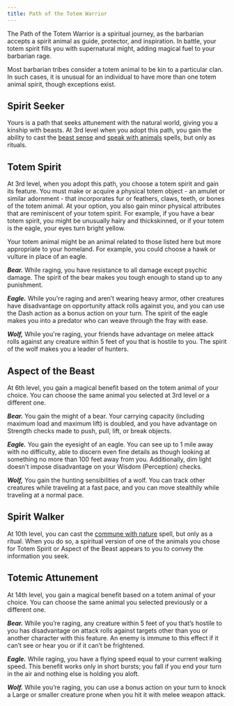 ```yaml
---
title: Path of the Totem Warrior
---
```


The Path of the Totem Warrior is a spiritual journey, as the barbarian accepts a spirit animal as guide, protector, and inspiration. In battle, your totem spirit fills you with supernatural might, adding magical fuel to your barbarian rage.

Most barbarian tribes consider a totem animal to be kin to a particular clan. In such cases, it is unusual for an individual to have more than one totem animal spirit, though exceptions exist.

## Spirit Seeker

Yours is a path that seeks attunement with the natural world, giving you a kinship with beasts. At 3rd level when you adopt this path, you gain the ability to cast the [beast sense](_/kompendium/dnd5/spells?name=beast+sense) and [speak with animals](_/kompendium/dnd5/spells?name=speak+with+animals) spells, but only as rituals.

## Totem Spirit

At 3rd level, when you adopt this path, you choose a totem spirit and gain its feature. You must make or acquire a physical totem object - an amulet or similar adornment - that incorporates fur or feathers, claws, teeth, or bones of the totem animal. At your option, you also gain minor physical attributes that are reminiscent of your totem spirit. For example, if you have a bear totem spirit, you might be unusually hairy and thickskinned, or if your totem is the eagle, your eyes turn bright yellow.

Your totem animal might be an animal related to those listed here but more appropriate to your homeland. For example, you could choose a hawk or vulture in place of an eagle.

**_Bear._** While raging, you have resistance to all damage except psychic damage. The spirit of the bear makes you tough enough to stand up to any punishment.

**_Eagle._** While you're raging and aren’t wearing heavy armor, other creatures have disadvantage on opportunity attack rolls against you, and you can use the Dash action as a bonus action on your turn. The spirit of the eagle makes you into a predator who can weave through the fray with ease.

**_Wolf,_** While you're raging, your friends have advantage on melee attack rolls against any creature within 5 feet of you that is hostile to you. The spirit of the wolf makes you a leader of hunters.

## Aspect of the Beast

At 6th level, you gain a magical benefit based on the totem animal of your choice. You can choose the same animal you selected at 3rd level or a different one.

**_Bear._** You gain the might of a bear. Your carrying capacity (including maximum load and maximum lift) is doubled, and you have advantage on Strength checks made to push, pull, lift, or break objects.

**_Eagle._** You gain the eyesight of an eagle. You can see up to 1 mile away with no difficulty, able to discern even fine details as though looking at something no more than 100 feet away from you. Additionally, dim light doesn't impose disadvantage on your Wisdom (Perception) checks.

**_Wolf,_** You gain the hunting sensibilities of a wolf. You can track other creatures while traveling at a fast pace, and you can move stealthily while traveling at a normal pace.

## Spirit Walker

At 10th level, you can cast the [commune with nature](_/kompendium/dnd5/spells?name=commune+with+nature) spell, but only as a ritual. When you do so, a spiritual version of one of the animals you chose for Totem Spirit or Aspect of the Beast appears to you to convey the information you seek.

## Totemic Attunement

At 14th level, you gain a magical benefit based on a totem animal of your choice. You can choose the same animal you selected previously or a different one.

**_Bear._** While you’re raging, any creature within 5 feet of you that’s hostile to you has disadvantage on attack rolls against targets other than you or another character with this feature. An enemy is immune to this effect if it can’t see or hear you or if it can’t be frightened.

**_Eagle._** While raging, you have a flying speed equal to your current walking speed. This benefit works only in short bursts; you fall if you end your turn in the air and nothing else is holding you aloft.

**_Wolf._** While you’re raging, you can use a bonus action on your turn to knock a Large or smaller creature prone when you hit it with melee weapon attack.
